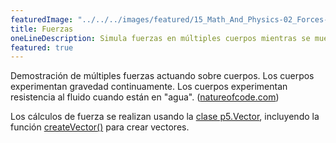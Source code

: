 ```yaml
---
featuredImage: "../../../images/featured/15_Math_And_Physics-02_Forces-thumbnail.png"
title: Fuerzas
oneLineDescription: Simula fuerzas en múltiples cuerpos mientras se mueven a través de un líquido.
featured: true
---
```


Demostración de múltiples fuerzas actuando sobre cuerpos.
Los cuerpos experimentan gravedad continuamente. Los cuerpos experimentan resistencia
al fluido cuando están en "agua".
(<a href="http://natureofcode.com">natureofcode.com</a>)

Los cálculos de fuerza se realizan usando la
<a href="https://p5js.org/reference/p5.Vector">clase p5.Vector</a>,
incluyendo la función
<a href="https://p5js.org/reference/p5/createVector">createVector()</a>
para crear vectores.
